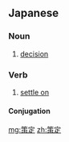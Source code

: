 ==Japanese==
{{ja-kanjitab|さく|てい|yomi=on}}

===Noun===
{{ja-noun|さくてい}}

# [[decision]]

===Verb===
{{ja-verb-suru|tr=trans|さくてい}}

# [[settle on]]

====Conjugation====
{{ja-suru|さくてい}}

[[mg:策定]]
[[zh:策定]]